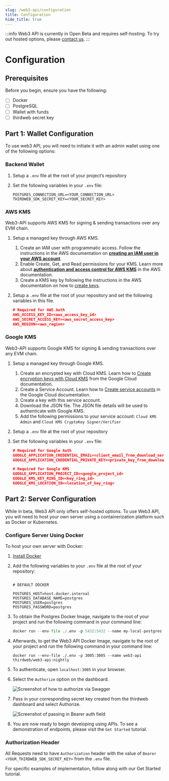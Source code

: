 ```yaml
---
slug: /web3-api/configuration
title: Configuration
hide_title: true
---
```



:::info
Web3 API is currently in Open Beta and requires self-hosting. To try out hosted options, please [contact us](https://thirdweb.com/contact-us).
:::

# Configuration

## Prerequisites

Before you begin, ensure you have the following:

- [ ] Docker
- [ ] PostgreSQL
- [ ] Wallet with funds
- [ ] thirdweb secret key

## Part 1: Wallet Configuration

To use web3 API, you will need to initiate it with an admin wallet using one of the following options:

### Backend Wallet

1. Setup a `.env` file at the root of your project’s repository
2. Set the following variables in your `.env` file:

   ```
   POSTGRES_CONNECTION_URL=<YOUR_CONNECTION_URL>
   THIRDWEB_SDK_SECRET_KEY=<YOUR_SECRET_KEY>
   ```

### AWS KMS

Web3-API supports AWS KMS for signing & sending transactions over any EVM chain.

1. Setup a managed key through AWS KMS.
   1. Create an IAM user with programmatic access. Follow the instructions in the AWS documentation on **[creating an IAM user in your AWS account](https://docs.aws.amazon.com/IAM/latest/UserGuide/id_users_create.html#id_users_create_console)**.
   2. Enable Create, Get, and Read permissions for your KMS. Learn more about **[authentication and access control for AWS KMS](https://docs.aws.amazon.com/kms/latest/developerguide/control-access.html)** in the AWS documentation.
   3. Create a KMS key by following the instructions in the AWS documentation on how to [create keys](https://docs.aws.amazon.com/kms/latest/developerguide/create-keys.html).
2. Setup a `.env` file at the root of your repository and set the following variables in this file.

   ```json
   # Required for AWS Auth
   AWS_ACCESS_KEY_ID=<aws_access_key_id>
   AWS_SECRET_ACCESS_KEY=<aws_secret_access_key>
   AWS_REGION=<aws_region>
   ```

### Google KMS

Web3-API supports Google KMS for signing & sending transactions over any EVM chain.

1. Setup a managed key through Google KMS.
   1. Create an encrypted key with Cloud KMS. Learn how to [Create encryption keys with Cloud KMS](https://cloud.google.com/kms/docs/create-encryption-keys#before-you-begin) from the Google Cloud documentation.
   2. Create a Service Account. Learn how to [Create service accounts](https://cloud.google.com/iam/docs/service-accounts-create) in the Google Cloud documentation.
   3. Create a key with this service account.
   4. Download the JSON file. The JSON file details will be used to authenticate with Google KMS.
   5. Add the following permissions to your service account: `Cloud KMS Admin` and `Cloud KMS CryptoKey Signer/Verifier`
2. Setup a `.env` file at the root of your repository
3. Set the following variables in your `.env` file:

   ```json
   # Required for Google Auth
   GOOGLE_APPLICATION_CREDENTIAL_EMAIL=<client_email_from_download_service_account_json>
   GOOGLE_APPLICATION_CREDENTIAL_PRIVATE_KEY=<private_key_from_download_service_account_json>

   # Required for Google KMS
   GOOGLE_APPLICATION_PROJECT_ID=<google_project_id>
   GOOGLE_KMS_KEY_RING_ID=<key_ring_id>
   GOOGLE_KMS_LOCATION_ID=<location_of_key_ring>
   ```

## Part 2: Server Configuration

While in beta, Web3 API only offers self-hosted options. To use Web3 API, you will need to host your own server using a containerization platform such as Docker or Kubernetes.

### Configure Server Using Docker

To host your own server with Docker:

1. [Install Docker](https://docs.docker.com/get-docker/)
2. Add the following variables to your `.env` file at the root of your repository:

   ```

   # DEFAULT DOCKER

   POSTGRES_HOST=host.docker.internal
   POSTGRES_DATABASE_NAME=postgres
   POSTGRES_USER=postgres
   POSTGRES_PASSWORD=postgres
   ```

3. To obtain the Postgres Docker Image, navigate to the root of your project and run the following command in your command line:

   ```python
   docker run --env-file ./.env -p 5432:5432 --name my-local-postgres -d postgres
   ```

4. Afterwards, to get the Web3 API Docker Image, navigate to the root of your project and run the following command in your command line:

   ```
   docker run --env-file ./.env -p 3005:3005 --name web3-api thirdweb/web3-api:nightly
   ```

5. To authenticate, open `localhost:3005` in your browser.
6. Select the `Authorize` option on the dashboard.

   ![Screenshot of how to authorize via Swagger](./assets/authorize-api.png)

7. Pass in your corresponding secret key created from the thirdweb dashboard and select Authorize.

   ![Screenshot of passing in Bearer auth field](./assets/authorize-bearer.png)

8. You are now ready to begin developing using APIs. To see a demonstration of endpoints, please visit the `Get Started` tutorial.

### Authorization Header

All Requests need to have `Authorization` header with the value of `Bearer <YOUR_THIRDWEB_SDK_SECRET_KEY>` from the `.env` file.

For specific examples of implementation, follow along with our Get Started tutorial.
